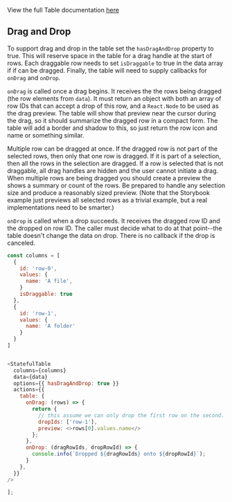 View the full Table documentation [here](/docs/1-watson-iot-table--playground)

## Drag and Drop

To support drag and drop in the table set the `hasDragAndDrop` property to true. This will reserve
space in the table for a drag handle at the start of rows. Each draggable row needs to set
`isDraggable` to true in the data array if if can be dragged. Finally, the table will need to supply
callbacks for `onDrag` and `onDrop`.

`onDrag` is called once a drag begins. It receives the the rows being dragged (the row elements from
`data`). It must return an object with both an array of row IDs that can accept a drop of this row,
and a `React.Node` to be used as the drag preview. The table will show that preview near the cursor
during the drag, so it should summarize the dragged row in a compact form. The table will add a
border and shadow to this, so just return the row icon and name or something similar.

Multiple row can be dragged at once. If the dragged row is not part of the selected rows, then only
that one row is dragged. If it is part of a selection, then all the rows in the selection are
dragged. If a row is selected that is not draggable, all drag handles are hidden and the user cannot
initiate a drag. When multiple rows are being dragged you should create a preview the shows a
summary or count of the rows. Be prepared to handle any selection size and produce a reasonably
sized preview. (Note that the Storybook example just previews all selected rows as a trivial
example, but a real implementations need to be smarter.)

`onDrop` is called when a drop succeeds. It receives the dragged row ID and the dropped on row ID.
The caller must decide what to do at that point--the table doesn't change the data on drop. There is
no callback if the drop is canceled.

```js
const columns = [
  {
    id: 'row-0',
    values: {
      name: 'A file',
    }
    isDraggable: true
  },
  {
    id: 'row-1',
    values: {
      name: 'A folder'
    }
  }
]


<StatefulTable
  columns={columns}
  data={data}
  options={{ hasDragAndDrop: true }}
  actions={{
    table: {
      onDrag: (rows) => {
        return {
          // this assume we can only drop the first row on the second.
          dropIds: ['row-1'],
          preview: <>rows[0].values.name</>
        };
      },
      onDrop: (dragRowIds, dropRowId) => {
        console.info(`Dropped ${dragRowIds} onto ${dropRowId}`);
      }
    },
  }}
/>

];
```
